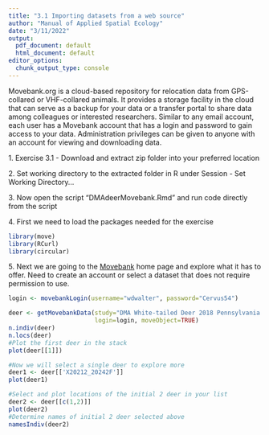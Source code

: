 ---
title: "3.1 Importing datasets from a web source"
author: "Manual of Applied Spatial Ecology"
date: "3/11/2022"
output: 
  pdf_document: default
  html_document: default
editor_options: 
  chunk_output_type: console
---
Movebank.org is a cloud-based repository for relocation data from GPS-collared or VHF-collared animals. It provides a storage facility in the cloud that can serve as a backup for your data or a transfer portal to share data among colleagues or interested researchers. Similar to any email account, each user has a Movebank account that has a login and password to gain access to your data. Administration privileges can be given to anyone with an account for viewing and downloading data.

1\. Exercise 3.1 - Download and extract zip folder into your preferred location

2\. Set working directory to the extracted folder in R under Session - Set Working Directory...

3\. Now open the script "DMAdeerMovebank.Rmd" and run code directly from the script

4\. First we need to load the packages needed for the exercise
```{r warning=FALSE, message=FALSE}
library(move)
library(RCurl)
library(circular)
```
5\. Next we are going to the [Movebank](https://www.movebank.org/) home page and explore what it has to offer. Need to create an account or select a dataset that does not require permission to use.
```{r eval=FALSE}
login <- movebankLogin(username="wdwalter", password="Cervus54")
```
```{r eval=FALSE}
deer <- getMovebankData(study="DMA White-tailed Deer 2018 Pennsylvania USA",
                        login=login, moveObject=TRUE)
n.indiv(deer)
n.locs(deer)
#Plot the first deer in the stack
plot(deer[[1]])

#Now we will select a single deer to explore more
deer1 <- deer[['X20212_20242F']]
plot(deer1)

#Select and plot locations of the initial 2 deer in your list
deer2 <- deer[[c(1,2)]]
plot(deer2)
#Determine names of initial 2 deer selected above
namesIndiv(deer2)
```